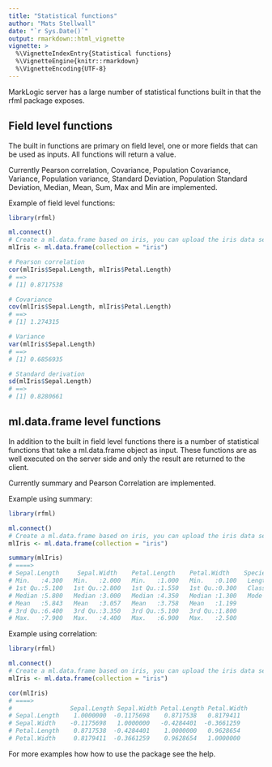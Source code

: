 ```yaml
---
title: "Statistical functions"
author: "Mats Stellwall"
date: "`r Sys.Date()`"
output: rmarkdown::html_vignette
vignette: >
  %\VignetteIndexEntry{Statistical functions}
  %\VignetteEngine{knitr::rmarkdown}
  %\VignetteEncoding{UTF-8}
---
```


MarkLogic server has a large number of statistical functions built in that the rfml package exposes. 

## Field level functions
The built in functions are primary on field level, one or more fields that can be used as inputs. All functions will return a value.

Currently Pearson correlation, Covariance, Population Covariance, Variance, Population variance, Standard Deviation, Population Standard Deviation, Median, Mean, Sum, Max and Min are implemented.

Example of field level functions:
```R
library(rfml)

ml.connect()
# Create a ml.data.frame based on iris, you can upload the iris data set using as.ml.data.frame
mlIris <- ml.data.frame(collection = "iris")

# Pearson correlation
cor(mlIris$Sepal.Length, mlIris$Petal.Length)
# ==>
# [1] 0.8717538

# Covariance
cov(mlIris$Sepal.Length, mlIris$Petal.Length)
# ==>
# [1] 1.274315

# Variance
var(mlIris$Sepal.Length)
# ==>
# [1] 0.6856935

# Standard derivation
sd(mlIris$Sepal.Length)
# ==>
# [1] 0.8280661
```
## ml.data.frame level functions

In addition to the built in field level functions there is a number of statistical functions that take a ml.data.frame object as input. These functions are as well executed on the server side and only the result are returned to the client.

Currently summary and Pearson Correlation are implemented. 

Example using summary:
```R
library(rfml)

ml.connect()
# Create a ml.data.frame based on iris, you can upload the iris data set using as.ml.data.frame
mlIris <- ml.data.frame(collection = "iris")

summary(mlIris)
# ====>
# Sepal.Length     Sepal.Width    Petal.Length    Petal.Width    Species      
# Min.   :4.300   Min.   :2.000   Min.   :1.000   Min.   :0.100   Length:150        
# 1st Qu.:5.100   1st Qu.:2.800   1st Qu.:1.550   1st Qu.:0.300   Class :character  
# Median :5.800   Median :3.000   Median :4.350   Median :1.300   Mode  :character  
# Mean   :5.843   Mean   :3.057   Mean   :3.758   Mean   :1.199                     
# 3rd Qu.:6.400   3rd Qu.:3.350   3rd Qu.:5.100   3rd Qu.:1.800                     
# Max.   :7.900   Max.   :4.400   Max.   :6.900   Max.   :2.500 
```
Example using correlation:
```R
library(rfml)

ml.connect()
# Create a ml.data.frame based on iris, you can upload the iris data set using as.ml.data.frame
mlIris <- ml.data.frame(collection = "iris")

cor(mlIris)
# ====>
#                Sepal.Length Sepal.Width Petal.Length Petal.Width
# Sepal.Length    1.0000000  -0.1175698    0.8717538   0.8179411
# Sepal.Width    -0.1175698   1.0000000   -0.4284401  -0.3661259
# Petal.Length    0.8717538  -0.4284401    1.0000000   0.9628654
# Petal.Width     0.8179411  -0.3661259    0.9628654   1.0000000
```
For more examples how how to use the package see the help.
